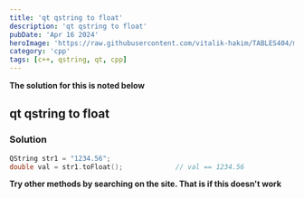 ```yaml
---
title: 'qt qstring to float'
description: 'qt qstring to float'
pubDate: 'Apr 16 2024'
heroImage: 'https://raw.githubusercontent.com/vitalik-hakim/TABLES404/main/error_b/c++.png'
category: 'cpp'
tags: [c++, qstring, qt, cpp]
---
```


**The solution for this is noted below**

## qt qstring to float

### Solution

```cpp
QString str1 = "1234.56";
double val = str1.toFloat();             // val == 1234.56
```

**Try other methods by searching on the site. That is if this doesn't work**

